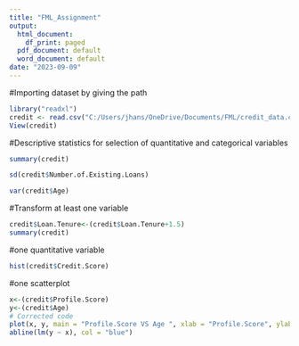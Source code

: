 ---
title: "FML_Assignment"
output:
  html_document:
    df_print: paged
  pdf_document: default
  word_document: default
date: "2023-09-09"
---
#Importing dataset by giving the path
```{r}
library("readxl")
credit <- read.csv("C:/Users/jhans/OneDrive/Documents/FML/credit_data.csv")
View(credit)
```
#Descriptive statistics for selection of quantitative and categorical variables
```{r}
summary(credit)
```
```{r}
sd(credit$Number.of.Existing.Loans)
```
```{r}
var(credit$Age)
```
#Transform at least one variable
```{r}
credit$Loan.Tenure<-(credit$Loan.Tenure+1.5)
summary(credit)
```
#one quantitative variable
```{r}
hist(credit$Credit.Score)
```
#one scatterplot
```{r}
x<-(credit$Profile.Score)
y<-(credit$Age)
# Corrected code
plot(x, y, main = "Profile.Score VS Age ", xlab = "Profile.Score", ylab = "Age ")
abline(lm(y ~ x), col = "blue")

```